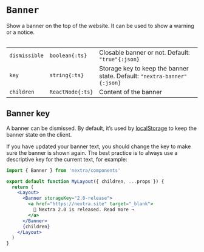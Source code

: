 
# `Banner`

Show a banner on the top of the website. It can be used to show a warning or a
notice.

<Table>

|               |                  |                                                                         |
| ------------- | ---------------- | ----------------------------------------------------------------------- |
| `dismissible` | `boolean{:ts}`   | Closable banner or not. Default: `"true"{:json}`                        |
| `key`         | `string{:ts}`    | Storage key to keep the banner state. Default: `"nextra-banner"{:json}` |
| `children`    | `ReactNode{:ts}` | Content of the banner                                                   |

</Table>

## Banner key

A banner can be dismissed. By default, it’s used by
[localStorage](https://developer.mozilla.org/en-US/docs/Web/API/Window/localStorage)
to keep the banner state on the client.

If you have updated your banner text, you should change the key to make sure the
banner is shown again. The best practice is to always use a descriptive key for
the current text, for example:

<Screenshot src={bannerImage} alt="Banner" />

```jsx filename="app/layout.jsx" {6-10}
import { Banner } from 'nextra/components'

export default function MyLayout({ children, ...props }) {
  return (
    <Layout>
      <Banner storageKey="2.0-release">
        <a href="https://nextra.site" target="_blank">
          🎉 Nextra 2.0 is released. Read more →
        </a>
      </Banner>
      {children}
    </Layout>
  )
}
```
